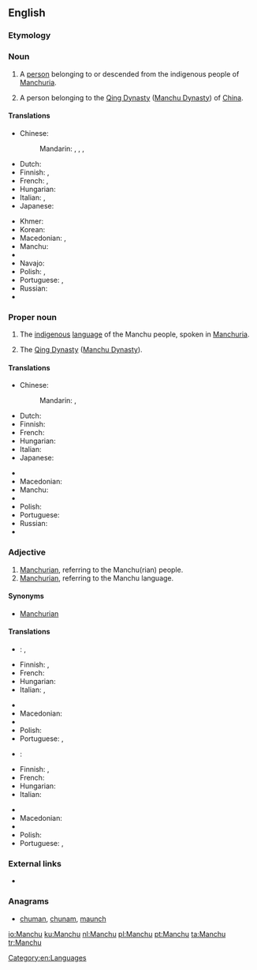 ==English==
{{wikipedia}}

===Etymology===
{{rfe|lang=en}}

===Noun===
{{en-noun}}

# A [[person]] belonging to or descended from the indigenous people of [[Manchuria]].
# {{obsolete}} A person belonging to the [[Qing Dynasty]] ([[Manchu Dynasty]]) of [[China]].

====Translations====
{{trans-top|person of Manchuria}}
* Chinese:
*: Mandarin: {{t|cmn|滿人|sc=Hani}}, {{t|cmn|满人|tr=Mǎn-rén|sc=Hani}}, {{t|cmn|滿洲人|sc=Hani}}, {{t|cmn|满洲人|tr=Mǎnzhōu-rén|sc=Hani}}
* Dutch: {{t+|nl|Mantsjoe}}
* Finnish: {{t|fi|mantšu}}, {{t|fi|mantšurialainen}}
* French: {{t+|fr|Mandchou|m}}, {{t+|fr|Mandchoue|f}}
* Hungarian: {{t+|hu|mandzsu}}
* Italian: {{t+|it|manciù}}, {{t+|it|mancese}}
* Japanese: {{t-|ja|満洲人|tr=まんしゅうじん, Manshū-jin}}
{{trans-mid}}
* Khmer: {{t-|km|ម៉ាន់ជូ|sc=Khmr}}
* Korean: {{t+|ko|만주인|tr=Manju-in|sc=Hang}}
* Macedonian: {{t-|mk|Манџурец|m|tr=Mándžurec|sc=Cyrl}}, {{t-|mk|Манџурка|f|tr=Mándžurka|sc=Cyrl}}
* Manchu: {{tø|mnc|ᠮᠠᠨᠵᡠ|tr=manju}}
* {{trreq|mn}}
* Navajo: {{tø|nv|Manchoo dineʼé}}
* Polish: {{t|pl|Mandżur|m}}, {{t|pl|Mandżurka|f}}
* Portuguese: {{t+|pt|manchu|m|f}}, {{t-|pt|manchuriano|m}}
* Russian: {{t+|ru|маньчжур|m|tr=man’čžúr}}
* {{trreq|bo}}
{{trans-bottom}}

===Proper noun===
{{en-proper noun}}

# The [[indigenous]] [[language]] of the Manchu people, spoken in [[Manchuria]].
# {{obsolete}} The [[Qing Dynasty]] ([[Manchu Dynasty]]).

====Translations====
{{trans-top|language}}
* Chinese:
*: Mandarin: {{t-|cmn|滿語|sc=Hani}}, {{t-|cmn|满语|tr=Mǎn-yǔ|sc=Hani}}
* Dutch: {{t+|nl|Mantsjoe}}
* Finnish: {{t-|fi|mantšu}}
* French: {{t+|fr|mandchou|m}}
* Hungarian: {{t+|hu|mandzsu}}
* Italian: {{t+|it|mancese|m}}
* Japanese: {{t+|ja|満洲語|tr=まんしゅうご, Manshū-go}}
{{trans-mid}}
* {{trreq|ko}}
* Macedonian: {{t-|mk|манџурски|m|tr=mándžurski|sc=Cyrl}}
* Manchu: {{t|mnc|ᠮᠠᠨᠵᡠ ᡤᡳᠰᡠᠨ|tr=manju gisun|sc=Mong}}
* {{trreq|mn}}
* Polish: {{t+|pl|mandżurski|m}}
* Portuguese: {{t+|pt|manchu|m}}
* Russian: {{t+|ru|маньчжурский|tr=man’čžúrskij}}
* {{trreq|bo}}
{{trans-bottom}}

===Adjective===
{{en-adj|-}}

# [[Manchurian]], referring to the Manchu(rian) people.
# [[Manchurian]], referring to the Manchu language.

====Synonyms====
* [[Manchurian]]

====Translations====
{{trans-top|Manchurian, referring to the Manchu(rian) people}}
* {{ttbc|nl}}: {{t|nl|Mantjoe-}}, {{t|nl|Mantsjoerijns}}
* Finnish: {{t-|fi|mantšu}}, {{t-|fi|mantšurialainen}}
* French: {{t+|fr|mandchou}}
* Hungarian: {{t+|hu|mandzsu}}
* Italian: {{t+|it|mancese}}, {{t-|it|manciuriano}}
{{trans-mid}}
* {{trreq|ko}}
* Macedonian: {{t-|mk|манџурски|m|tr=mándžurski|sc=Cyrl}}
* {{trreq|mn}}
* Polish: {{t+|pl|mandżurski|m}}
* Portuguese: {{t+|pt|manchu|m|f}}, {{t-|pt|manchuriano|m}}
{{trans-bottom}}

{{trans-top|Manchurian, referring to the Manchu language}}
* {{ttbc|nl}}: {{t|nl|Mantjoe-}}
* Finnish: {{t-|fi|mantšu}}, {{t-|fi|mantšurialainen}}
* French: {{t+|fr|mandchou}}
* Hungarian: {{t+|hu|mandzsu}}
* Italian: {{t+|it|mancese}}
{{trans-mid}}
* {{trreq|ko}}
* Macedonian: {{t-|mk|манџурски|m|tr=mándžurski|sc=Cyrl}}
* {{trreq|mn}}
* Polish: {{t+|pl|mandżurski|m}}
* Portuguese: {{t+|pt|manchu|m|f}}, {{t-|pt|manchuriano|m}}
{{trans-bottom}}

===External links===
* {{ethnologue|code=mnc}}

===Anagrams===
* [[chuman#English|chuman]], [[chunam#English|chunam]], [[maunch#English|maunch]]

[[Category:en:Languages]]

[[io:Manchu]]
[[ku:Manchu]]
[[nl:Manchu]]
[[pl:Manchu]]
[[pt:Manchu]]
[[ta:Manchu]]
[[tr:Manchu]]